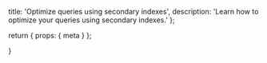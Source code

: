   title: 'Optimize queries using secondary indexes',
  description:
    'Learn how to optimize your queries using secondary indexes.'
};

  return {
    props: {
      meta
    }
  };

}
